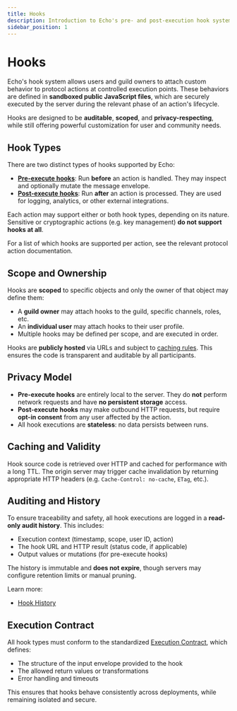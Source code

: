 ```yaml
---
title: Hooks
description: Introduction to Echo's pre- and post-execution hook system
sidebar_position: 1
---
```


# Hooks

Echo's hook system allows users and guild owners to attach custom behavior to protocol actions at controlled execution points. These behaviors are defined in **sandboxed public JavaScript files**, which are securely executed by the server during the relevant phase of an action's lifecycle.

Hooks are designed to be **auditable**, **scoped**, and **privacy-respecting**, while still offering powerful customization for user and community needs.

## Hook Types

There are two distinct types of hooks supported by Echo:

- [**Pre-execute hooks**](pre-execute): Run **before** an action is handled. They may inspect and optionally mutate the message envelope.
- [**Post-execute hooks**](post-execute): Run **after** an action is processed. They are used for logging, analytics, or other external integrations.

Each action may support either or both hook types, depending on its nature. Sensitive or cryptographic actions (e.g. key management) **do not support hooks at all**.

For a list of which hooks are supported per action, see the relevant protocol action documentation.

## Scope and Ownership

Hooks are **scoped** to specific objects and only the owner of that object may define them:

- A **guild owner** may attach hooks to the guild, specific channels, roles, etc.
- An **individual user** may attach hooks to their user profile.
- Multiple hooks may be defined per scope, and are executed in order.

Hooks are **publicly hosted** via URLs and subject to [caching rules](#caching-and-validity). This ensures the code is transparent and auditable by all participants.

## Privacy Model

- **Pre-execute hooks** are entirely local to the server. They do **not** perform network requests and have **no persistent storage** access.
- **Post-execute hooks** may make outbound HTTP requests, but require **opt-in consent** from any user affected by the action.
- All hook executions are **stateless**: no data persists between runs.

## Caching and Validity

Hook source code is retrieved over HTTP and cached for performance with a long TTL. The origin server may trigger cache invalidation by returning appropriate HTTP headers (e.g. `Cache-Control: no-cache`, `ETag`, etc.).

## Auditing and History

To ensure traceability and safety, all hook executions are logged in a **read-only audit history**. This includes:

- Execution context (timestamp, scope, user ID, action)
- The hook URL and HTTP result (status code, if applicable)
- Output values or mutations (for pre-execute hooks)

The history is immutable and **does not expire**, though servers may configure retention limits or manual pruning.

Learn more:
- [Hook History](/docs/hooks/history)

## Execution Contract

All hook types must conform to the standardized [Execution Contract](/docs/hooks/contract), which defines:

- The structure of the input envelope provided to the hook
- The allowed return values or transformations
- Error handling and timeouts

This ensures that hooks behave consistently across deployments, while remaining isolated and secure.
